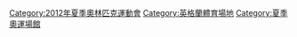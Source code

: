 {{Commonscat|Venues of the 2012 Summer Olympic and Paralympic Games}}

[[Category:2012年夏季奧林匹克運動會|Category:2012年夏季奧林匹克運動會]]
[[Category:英格蘭體育場地|Category:英格蘭體育場地]]
[[Category:夏季奧運場館|Category:夏季奧運場館]]